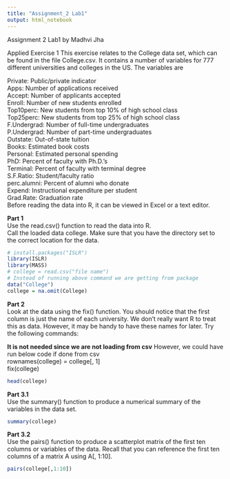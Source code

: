 ---
title: "Assignment_2 Lab1"
output: html_notebook
---

Assignment 2 Lab1 by Madhvi Jha

Applied Exercise 1
This exercise relates to the College data set, which can be found in the file College.csv. It contains a number of variables for 777 different universities and colleges in the US. The variables are

Private: Public/private indicator</br>
Apps: Number of applications received</br>
Accept: Number of applicants accepted</br>
Enroll: Number of new students enrolled</br>
Top10perc: New students from top 10% of high school class</br>
Top25perc: New students from top 25% of high school class</br>
F.Undergrad: Number of full-time undergraduates</br>
P.Undergrad: Number of part-time undergraduates</br>
Outstate: Out-of-state tuition</br
Room.Board: Room and board costs</br>
Books: Estimated book costs</br>
Personal: Estimated personal spending</br>
PhD: Percent of faculty with Ph.D.'s</br>
Terminal: Percent of faculty with terminal degree</br>
S.F.Ratio: Student/faculty ratio</br>
perc.alumni: Percent of alumni who donate</br>
Expend: Instructional expenditure per student<br>
Grad.Rate: Graduation rate</br>
Before reading the data into R, it can be viewed in Excel or a text editor.

**Part 1**</br>
Use the read.csv() function to read the data into R.</br> Call the loaded data college. Make sure that you have the directory set to the correct location for the data.
```{r}
# install.packages("ISLR")
library(ISLR)
library(MASS)
# college = read.csv("file name")
# Instead of running above command we are getting from package
data("College")
college = na.omit(College)
```

**Part 2**</br>
Look at the data using the fix() function. You should notice that the first column is just the name of each university. We don't really want R to treat this as data. However, it may be handy to have these names for later. Try the following commands:

**It is not needed since we are not loading from csv**
However, we could have run below code if done from csv
</br>
rownames(college) = college[, 1]</br>
fix(college)
</br>
```{r}
head(college)
```

**Part 3.1**</br>
Use the summary() function to produce a numerical summary of the variables in the data set.
```{r}
summary(college)

```
**Part 3.2**</br>
Use the pairs() function to produce a scatterplot matrix of the first ten columns or variables of the data. Recall that you can reference the first ten columns of a matrix A using A[, 1:10].
```{r}
pairs(college[,1:10])
```

